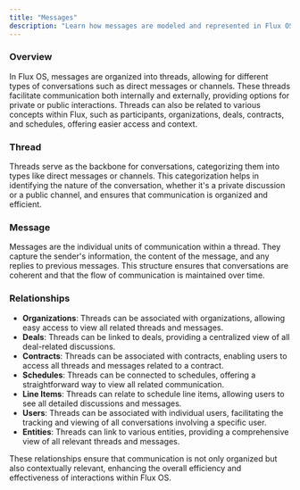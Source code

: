 ```yaml
---
title: "Messages"
description: "Learn how messages are modeled and represented in Flux OS."
---
```


### Overview

In Flux OS, messages are organized into threads, allowing for different types of conversations such as direct messages or channels. These threads facilitate communication both internally and externally, providing options for private or public interactions. Threads can also be related to various concepts within Flux, such as participants, organizations, deals, contracts, and schedules, offering easier access and context.

### Thread

Threads serve as the backbone for conversations, categorizing them into types like direct messages or channels. This categorization helps in identifying the nature of the conversation, whether it's a private discussion or a public channel, and ensures that communication is organized and efficient.

### Message

Messages are the individual units of communication within a thread. They capture the sender's information, the content of the message, and any replies to previous messages. This structure ensures that conversations are coherent and that the flow of communication is maintained over time.

### Relationships

- **Organizations**: Threads can be associated with organizations, allowing easy access to view all related threads and messages.
- **Deals**: Threads can be linked to deals, providing a centralized view of all deal-related discussions.
- **Contracts**: Threads can be associated with contracts, enabling users to access all threads and messages related to a contract.
- **Schedules**: Threads can be connected to schedules, offering a straightforward way to view all related communication.
- **Line Items**: Threads can relate to schedule line items, allowing users to see all detailed discussions and messages.
- **Users**: Threads can be associated with individual users, facilitating the tracking and viewing of all conversations involving a specific user.
- **Entities**: Threads can link to various entities, providing a comprehensive view of all relevant threads and messages.

These relationships ensure that communication is not only organized but also contextually relevant, enhancing the overall efficiency and effectiveness of interactions within Flux OS.
